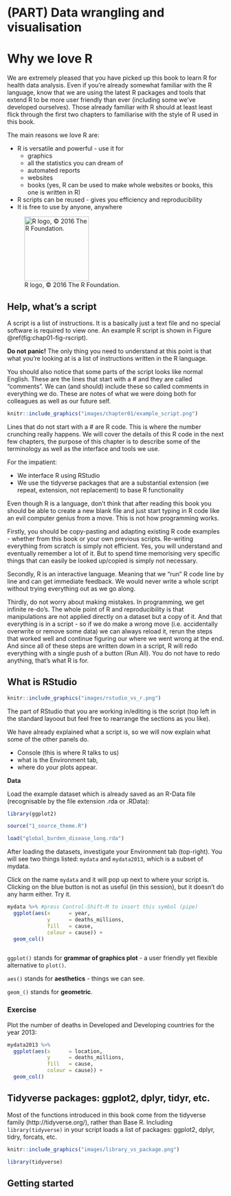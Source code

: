 # (PART) Data wrangling and visualisation {-}

# Why we love R

We are extremely pleased that you have picked up this book to learn R for health data analysis.
Even if you're already somewhat familiar with the R language, know that we are using the latest R packages and tools that extend R to be more user friendly than ever (including some we've developed ourselves).
Those already familiar with R should at least least flick through the first two chapters to familiarise with the style of R used in this book.

The main reasons we love R are:

* R is versatile and powerful - use it for
    - graphics 
    - all the statistics you can dream of
    - automated reports 
    - websites 
    - books (yes, R can be used to make whole websites or books, this one is written in R)
* R scripts can be reused - gives you efficiency and reproducibility
* It is free to use by anyone, anywhere

![R logo, &copy; 2016 The R Foundation.](images/chapter01/Rlogo.png){width=150px}

## Help, what's a script

A script is a list of instructions. 
It is a basically just a text file and no special software is required to view one.
An example R script is shown in Figure \@ref(fig:chap01-fig-rscript).

**Do not panic!**
The only thing you need to understand at this point is that what you're looking at is a list of instructions written in the R language.

You should also notice that some parts of the script looks like normal English.
These are the lines that start with a # and they are called "comments".
We can (and should) include these so called comments in everything we do.
These are notes of what we were doing both for colleagues as well as our future self.

```r
knitr::include_graphics("images/chapter01/example_script.png")
```

Lines that do not start with a # are R code.
This is where the number crunching really happens.
We will cover the details of this R code in the next few chapters, the purpose of this chapter is to describe some of the terminology as well as the interface and tools we use.

For the impatient:

* We interface R using RStudio
* We use the tidyverse packages that are a substantial extension (we repeat, extension, not replacement) to base R functionality

Even though R is a language, don't think that after reading this book you should be able to create a new blank file and just start typing in R code like an evil computer genius from a move. This is not how programming works.

Firstly, you should be copy-pasting and adapting existing R code examples - whether from this book or your own previous scripts. Re-writing everything from scratch is simply not efficient. Yes, you will understand and eventually remember a lot of it. But to spend time memorising very specific things that can easily be looked up/copied is simply not necessary.

Secondly, R is an interactive language.
Meaning that we "run" R code line by line and can get immediate feedback.
We would never write a whole script without trying everything out as we go along.

Thirdly, do not worry about making mistakes. In programming, we get infinite re-do's.
The whole point of R and reproducibility is that manipulations are not applied directly on a dataset but a copy of it. 
And that everything is in a script - so if we do make a wrong move (i.e. accidentally overwrite or remove some data) we can always reload it, rerun the steps that worked well and continue figuring our where we went wrong at the end.
And since all of these steps are written down in a script, R will redo everything with a single push of a button (Run All).
You do not have to redo anything, that's what R is for.

## What is RStudio

```r
knitr::include_graphics("images/rstudio_vs_r.png")
```

The part of RStudio that you are working in/editing is the script (top left in the standard layoout but feel free to rearrange the sections as you like).

We have already explained what a script is, so we will now explain what some of the other panels do.

* Console (this is where R talks to us)
* what is the Environment tab,
* where do your plots appear.

**Data**

Load the example dataset which is already saved as an R-Data file (recognisable by the file extension .rda or .RData):

```r
library(ggplot2)

source("1_source_theme.R")

load("global_burden_disease_long.rda")

```

After loading the datasets, investigate your Environment tab (top-right). You will see two things listed: `mydata` and `mydata2013`, which is a subset of mydata.


Click on the name `mydata` and it will pop up next to where your script is.
Clicking on the blue button is not as useful (in this session), but it doesn't do any harm either.
Try it.

```r

mydata %>% #press Control-Shift-M to insert this symbol (pipe)
  ggplot(aes(x      = year,
             y      = deaths_millions,
             fill   = cause,
             colour = cause)) +
  geom_col()



```


`ggplot()` stands for **grammar of graphics plot** - a user friendly yet flexible alternative to `plot()`.

`aes()` stands for **aesthetics** - things we can see.

`geom_()` stands for **geometric**.

### Exercise

Plot the number of deaths in Developed and Developing countries for the year 2013:

```r

mydata2013 %>% 
  ggplot(aes(x      = location,
             y      = deaths_millions,
             fill   = cause,
             colour = cause)) +
  geom_col()

```



## Tidyverse packages: ggplot2, dplyr, tidyr, etc.

Most of the functions introduced in this book come from the tidyverse family (http://tidyverse.org/), rather than Base R. Including `library(tidyverse)` in your script loads a list of packages: ggplot2, dplyr, tidry, forcats, etc.


```r
knitr::include_graphics("images/library_vs_package.png")
```

```r

library(tidyverse)

```


## Getting started


